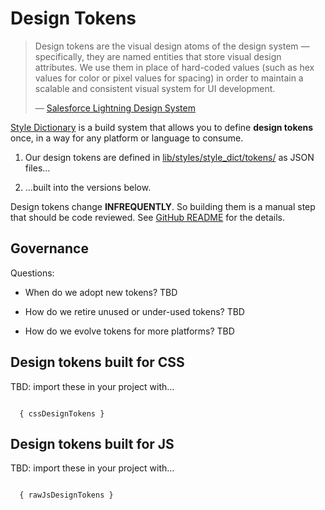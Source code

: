 

<Meta title="Basics/Design Tokens" />

# Design Tokens

> Design tokens are the visual design atoms of the design system — specifically, they are named entities that store visual design attributes. We use them in place of hard-coded values (such as hex values for color or pixel values for spacing) in order to maintain a scalable and consistent visual system for UI development.
>
> — [Salesforce Lightning Design System](https://www.lightningdesignsystem.com/design-tokens/)

[Style Dictionary](https://amzn.github.io/style-dictionary/#/) is a build system that allows you to define **design tokens** once, in a way for any platform or language to consume. 

1. Our design tokens are defined in [lib/styles/style_dict/tokens/](https://github.com/virtru/virtuoso-design-system/blob/master/lib/styles/style_dict/tokens/) as JSON files…

1. …built into the versions below.

Design tokens change **INFREQUENTLY**. So building them is a manual step that should be code reviewed. See [GitHub README](https://github.com/virtru/virtuoso-design-system/blob/master/README.md) for the details.

## Governance

Questions:

- When do we adopt new tokens? TBD

- How do we retire unused or under-used tokens? TBD

- How do we evolve tokens for more platforms? TBD

## Design tokens built for CSS

TBD: import these in your project with…

<pre><code>
  { cssDesignTokens }
</code></pre>

## Design tokens built for JS

TBD: import these in your project with…

<pre><code>
  { rawJsDesignTokens }
</code></pre>
